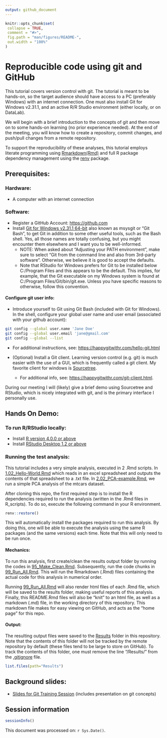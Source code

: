```yaml
---
output: github_document
---
```


```r
knitr::opts_chunk$set(
 collapse = TRUE,
 comment = "#>",
 fig.path = "man/figures/README-",
 out.width = "100%"
)
```

# Reproducible code using git and GitHub

This tutorial covers version control with git. The tutorial is meant to be hands-on, so the target audience should have access to a PC (preferably Windows) with an internet connection. One must also install Git for Windows v2.31.1, and an active R/R Studio environment (either locally, or on DataLab).

We will begin with a brief introduction to the concepts of git and then move on to some hands-on learning (no prior experience needed). At the end of the meeting, you will know how to create a repository, commit changes, and push/pull changes from a remote repository. 

To support the reproducibility of these analyses, this tutorial employs literate programming using [Rmarkdown(Rmd)](https://rmarkdown.rstudio.com/) and full R package dependency management using the [renv](https://rstudio.github.io/renv/articles/renv.html) package.

## Prerequisites:

### Hardware:
* A computer with an internet connection

### Software:
* Register a GitHub Account: [https://github.com](https://github.com)    
* Install [Git for Windows v2.31.1 64-bit](https://git-scm.com/download/win) also known as msysgit or “Git Bash”, to get Git in addition to some other useful tools, such as the Bash shell. Yes, all those names are totally confusing, but you might encounter them elsewhere and I want you to be well-informed.
  * NOTE: When asked about “Adjusting your PATH environment”, make sure to select “Git from the command line and also from 3rd-party software”. Otherwise, we believe it is good to accept the defaults.
  * Note that RStudio for Windows prefers for Git to be installed below C:/Program Files and this appears to be the default. This implies, for example, that the Git executable on my Windows system is found at C:/Program Files/Git/bin/git.exe. Unless you have specific reasons to otherwise, follow this convention.
 
#### Configure git user info:
* Introduce yourself to Git using Git Bash (included with Git for Windows). 
In the shell, configure your global user name and user email (associated with your github account):
```bash
git config --global user.name 'Jane Doe'
git config --global user.email 'jane@gmail.com'
git config --global --list
```
  * For additional instructions, see: [https://happygitwithr.com/hello-git.html](https://happygitwithr.com/hello-git.html)


* (Optional) Install a Git client. Learning version control (e.g. git) is much easier with the use of a GUI, which is frequently called a git client. My favorite client for windows is [Sourcetree](https://www.sourcetreeapp.com/). 
    * For additional info, see: [https://happygitwithr.com/git-client.html](https://happygitwithr.com/git-client.html).

During our meeting I will (likely) give a brief demo using Sourcetree and RStudio, which is nicely integrated with git, and is the primary interface I personally use.

## Hands On Demo:
### To run R/RStudio locally: 
* Install [R version 4.0.0 or above](https://www.r-project.org/)
* Install [RStudio Desktop 1.2 or above](https://rstudio.com/products/rstudio/)

### Running the test analysis:
This tutorial includes a very simple analysis, executed in 2 .Rmd scripts. In [1.02_Hello-World.Rmd](Scripts/1.02_Hello-World.Rmd)  which reads in an excel spreadsheet and outputs the contents of that spreadsheet to a .txt file. In [2.02_PCA-example.Rmd](Scripts/2.02_PCA-example.Rmd), we run a simple PCA analysis of the mtcars dataset. 

After cloning this repo, the first required step is to install the R dependencies required to run the analysis (written in the .Rmd files in R_scripts). To do so, execute the following command in your R environment.

```r
renv::restore()
```

This will automatically install the packages required to run this analysis. By doing this, one will be able to execute the analysis using the same R packages (and the same versions) each time. Note that this will only need to be run once. 

#### Mechanics:
To run this analysis, first create/clean the results output folder by running the codes in [95_Make_Clean.Rmd](). Subsequently, run the code chunks in [99_Run_All.Rmd](R_scripts/99_Run_All.Rmd). This will run the Rmarkdown (.Rmd) files containing the actual code for this analysis in numerical order. 

Running [99_Run_All.Rmd](R_scripts/99_Run_All.Rmd) will also render html files of each .Rmd file, which will be saved to the results folder, making useful reports of this analysis. Finally, this README.Rmd files will also be "knit" to an html file, as well as a markdown (.md) file, in the working directory of this repository. This markdown file makes for easy viewing on GitHub, and acts as the "home page" for this repo.

#### Output:
The resulting output files were saved to the [Results](Results) folder in this repository. Note that the contents of this folder will not be tracked by the remote repository by default (these files tend to be large to store on GitHub). To track the contents of this folder, one must remove the line "/Results/" from the [.gitignore](.gitignore) file.

```r
list.files(path="Results")
```

## Background slides:  
* [Slides for Git Training Session](Presentations/An_Intro_to_Git.pptx) (includes presentation on git concepts)

## Session information

```r
sessionInfo()
```

This document was processed on: `r Sys.Date()`.

